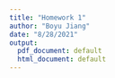 ```yaml
---
title: "Homework 1"
author: "Boyu Jiang"
date: "8/28/2021"
output:
  pdf_document: default
  html_document: default
---
```

